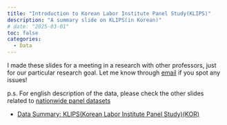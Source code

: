```yaml
---
title: "Introduction to Korean Labor Institute Panel Study(KLIPS)"
description: "A summary slide on KLIPS(in Korean)"
# date: "2025-03-01"
toc: false
categories:
  - Data
---
```



I made these slides for a meeting in a research with other professors, just for our particular research goal. Let me know through [email](mailto:tommypark822@gmail.com) if you spot any issues!


p.s. For english description of the data, please check the other slides related to [nationwide panel datasets](../cnef/index.html)

- [Data Summary: KLIPS(Korean Labor Institute Panel Study)(KOR)](https://www.dropbox.com/scl/fi/sjom2vvamipv6i4009vvg/klips_wypark_public.pdf?rlkey=ztmymtq4jdu2ojlrb3dp1nfdq&dl=0)